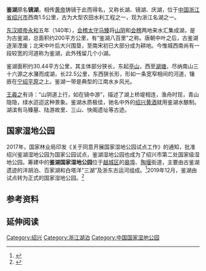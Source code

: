 {{redirect|鉴湖国家湿地公园|名字近似的国家城市公园|镜湖国家城市湿地公园}}{{文物保护单位
| 级别 = 省级
| 省名 = 浙江省
| 名称 = 鉴湖遗址、[[大王庙_(绍兴)|大王庙]]
| 图片 = [[File:Jian_Lake_View_from_the_West_Kuahu_Bridge_2016-03.JPG|260px]]<br><small>自[[西跨湖桥|西跨湖桥]]东望鉴湖，2016年3月</small>
| 编号 = 6-32
| 分类 = 古遗址
| 时代 = 东汉至清
| 所在 = [[绍兴市|绍兴市]][[越城区|越城区]]、[[柯桥区|柯桥区]]
| 登录 = 2011年1月
}} 

'''鉴湖'''原名'''镜湖'''，相传[[黄帝|黄帝]]铸镜于此而得名，又称长湖、镜湖、庆湖，位于[[中国|中国]][[浙江省|浙江省]][[绍兴市|绍兴市]]西南1.5公里，古为大型农田水利工程之一，现为浙江名湖之一。

[[东汉|东汉]][[汉顺帝|顺帝]][[永和_(汉顺帝)|永和]]五年（140年），[[會稽郡|会稽太守]][[马臻|马臻]]将[[山阴县_(浙江省)|山阴]]和[[会稽县|会稽]]两地来水汇集成湖，是为古鉴湖，总面积约200平方公里，有“鉴湖八百里”之称。唐朝中叶之后，古鉴湖逐渐湮废；北宋中叶后大兴围垦，至南宋初已大部分成为耕地。今惟城西南尚有一段较宽的河道称为鉴湖，此外残留几个小湖。 

鉴湖面积约30.44平方公里，其主体部分狭长，东起[[亭山|亭山]]，西至[[湖塘|湖塘]]，尽纳南山三十六源之水潴而成湖，长22.5公里，东西狭长形，形如一条宽窄相间的河道，镶嵌在[[宁绍平原|宁绍平原]]之上。鉴湖一带是典型的江南水乡风光。

[[王羲之|王羲之]]有诗：“山阴道上行，如在镜中游”，描述了湖上桥堤相连，渔舟时现，青山隐隐，绿水迢迢这种景象。鉴湖水质极佳，驰名中外的[[绍兴酒|绍兴黄酒]]就用鉴湖水酿制。湖滨有马臻墓、陆游故里、三山、快阁遗址等古迹。

== 国家湿地公园 ==
2017年，国家林业局印发《关于同意开展国家湿地公园试点工作》的通知，批准绍兴鉴湖湿地公园为国家公园试点，鉴湖湿地公园也成为了绍兴市第二处国家级湿地公园。筹建中的'''鉴湖国家湿地公园'''位于[[越城区|越城区]]的[[皋埠街道|皋埠]]、[[陶堰街道|陶堰]]街道，主要由古鉴湖遗迹的洋胡泊、百家湖和白塔洋“三湖”及浙东古运河组成。<ref>{{Cite news|url=https://zj.zjol.com.cn/news/839941.html|title=厉害了！绍兴鉴湖湿地公园获批建设国家湿地公园|author=周国勇|date=2017-12-31|work=掌上绍兴|publisher=浙江日报报业集团|accessdate=|language=zh-hans|format=|via=浙江在线}}</ref>2019年12月，鉴湖由试点转为正式的国家湿地公园。<ref>{{Cite web|title=好消息！浙江又有两处湿地公园正式成为“国家级”_杭州网|url=https://news.hangzhou.com.cn/zjnews/content/2019-12/27/content_7649931_0.htm|accessdate=2020-06-26|work=news.hangzhou.com.cn}}</ref>

== 参考资料 ==
{{Reflist}}
==延伸阅读==
{{Wikisource further reading}}
{{绍兴市境内的浙江省文物保护单位}}

[[Category:绍兴|Category:绍兴]]
[[Category:浙江湖泊|Category:浙江湖泊]]
[[Category:中国国家湿地公园|Category:中国国家湿地公园]]